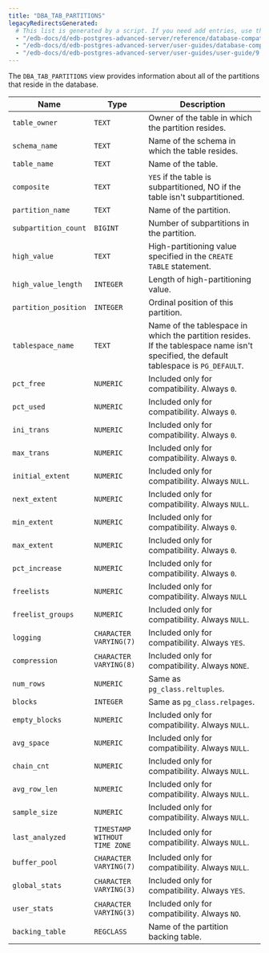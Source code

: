 ```yaml
---
title: "DBA_TAB_PARTITIONS"
legacyRedirectsGenerated:
  # This list is generated by a script. If you need add entries, use the `legacyRedirects` key.
  - "/edb-docs/d/edb-postgres-advanced-server/reference/database-compatibility-for-oracle-developers-reference-guide/9.6/Database_Compatibility_for_Oracle_Developers_Reference_Guide.1.156.html"
  - "/edb-docs/d/edb-postgres-advanced-server/user-guides/database-compatibility-for-oracle-developers-guide/9.5/Database_Compatibility_for_Oracle_Developers_Guide.1.268.html"
  - "/edb-docs/d/edb-postgres-advanced-server/user-guides/user-guide/9.5/EDB_Postgres_Enterprise_Guide.1.214.html"
---
```


<div id="dba_tab_partitions" class="registered_link"></div>

The `DBA_TAB_PARTITIONS` view provides information about all of the partitions that reside in the database.

| Name                 | Type                          | Description                                                                                                                               |
| -------------------- | ----------------------------- | ----------------------------------------------------------------------------------------------------------------------------------------- |
| `table_owner`        | `TEXT`                        | Owner of the table in which the partition resides.                                                                                    |
| `schema_name`        | `TEXT`                        | Name of the schema in which the table resides.                                                                                        |
| `table_name`         | `TEXT`                        | Name of the table.                                                                                                                    |
| `composite`          | `TEXT`                        | `YES` if the table is subpartitioned, NO if the table isn't subpartitioned.                                                              |
| `partition_name`     | `TEXT`                        | Name of the partition.                                                                                                                |
| `subpartition_count` | `BIGINT`                      | Number of subpartitions in the partition.                                                                                             |
| `high_value`         | `TEXT`                        | High-partitioning value specified in the `CREATE TABLE` statement.                                                                    |
| `high_value_length`  | `INTEGER`                     | Length of high-partitioning value.                                                                                                    |
| `partition_position` | `INTEGER`                     | Ordinal position of this partition.                                                                                                   |
| `tablespace_name`    | `TEXT`                        | Name of the tablespace in which the partition resides. If the tablespace name isn't specified, the default tablespace is `PG_DEFAULT`. |
| `pct_free`           | `NUMERIC`                     | Included only for compatibility. Always `0`.                                                                                              |
| `pct_used`           | `NUMERIC`                     | Included only for compatibility. Always `0`.                                                                                              |
| `ini_trans`          | `NUMERIC`                     | Included only for compatibility. Always `0`.                                                                                              |
| `max_trans`          | `NUMERIC`                     | Included only for compatibility. Always `0`.                                                                                              |
| `initial_extent`     | `NUMERIC`                     | Included only for compatibility. Always `NULL`.                                                                                           |
| `next_extent`        | `NUMERIC`                     | Included only for compatibility. Always `NULL`.                                                                                           |
| `min_extent`         | `NUMERIC`                     | Included only for compatibility. Always `0`.                                                                                              |
| `max_extent`         | `NUMERIC`                     | Included only for compatibility. Always `0`.                                                                                              |
| `pct_increase`       | `NUMERIC`                     | Included only for compatibility. Always `0`.                                                                                              |
| `freelists`          | `NUMERIC`                     | Included only for compatibility. Always `NULL`                                                                                            |
| `freelist_groups`    | `NUMERIC`                     | Included only for compatibility. Always `NULL`.                                                                                           |
| `logging`            | `CHARACTER VARYING(7)`        | Included only for compatibility. Always `YES`.                                                                                            |
| `compression`        | `CHARACTER VARYING(8)`        | Included only for compatibility. Always `NONE`.                                                                                           |
| `num_rows`           | `NUMERIC`                     | Same as `pg_class.reltuples`.                                                                                                             |
| `blocks`             | `INTEGER`                     | Same as `pg_class.relpages`.                                                                                                              |
| `empty_blocks`       | `NUMERIC`                     | Included only for compatibility. Always `NULL`.                                                                                           |
| `avg_space`          | `NUMERIC`                     | Included only for compatibility. Always `NULL`.                                                                                           |
| `chain_cnt`          | `NUMERIC`                     | Included only for compatibility. Always `NULL`.                                                                                           |
| `avg_row_len`        | `NUMERIC`                     | Included only for compatibility. Always `NULL`.                                                                                           |
| `sample_size`        | `NUMERIC`                     | Included only for compatibility. Always `NULL`.                                                                                           |
| `last_analyzed`      | `TIMESTAMP WITHOUT TIME ZONE` | Included only for compatibility. Always `NULL`.                                                                                           |
| `buffer_pool`        | `CHARACTER VARYING(7)`        | Included only for compatibility. Always `NULL`.                                                                                           |
| `global_stats`       | `CHARACTER VARYING(3)`        | Included only for compatibility. Always `YES`.                                                                                            |
| `user_stats`         | `CHARACTER VARYING(3)`        | Included only for compatibility. Always `NO`.                                                                                             |
| `backing_table`      | `REGCLASS`                    | Name of the partition backing table.                                                                                                      |
